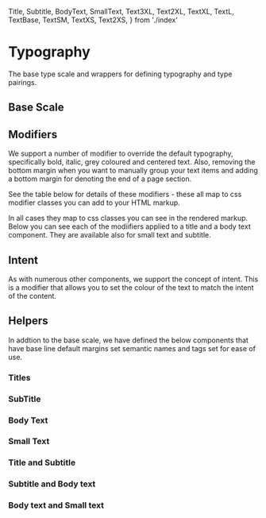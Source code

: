   Title,
  Subtitle,
  BodyText,
  SmallText,
  Text3XL,
  Text2XL,
  TextXL,
  TextL,
  TextBase,
  TextSM,
  TextXS,
  Text2XS,
} from './index'

<Meta title="Typography" component={Title} />

# Typography

The base type scale and wrappers for defining typography and type pairings.

## Base Scale

<Canvas of={TypographyStories.BaseScale} />

<RenderHtmlMarkup of={TypographyStories.BaseScale} />

## Modifiers

We support a number of modifier to override the default typography, specifically bold, italic, grey coloured and centered text. Also, removing the bottom margin when you want to manually group your text items and adding a bottom margin for denoting the end of a page section.

See the table below for details of these modifiers - these all map to css modifier classes you can add to your HTML markup.

<ArgsTable of={TextBase} />

In all cases they map to css classes you can see in the rendered markup. Below you can see each of the modiifiers applied to a title and a body text component. They are available also for small text and subtitle.

<Canvas of={TypographyStories.TypographyModifiers} />

<RenderHtmlMarkup of={TypographyStories.TypographyModifiers} />

## Intent

As with numerous other components, we support the concept of intent. This is a modifier that allows you to set the colour of the text to match the intent of the content.

<Canvas of={TypographyStories.Intent} />

<RenderHtmlMarkup of={TypographyStories.Intent} />

## Helpers

In addtion to the base scale, we have defined the below components that have base line default margins set semantic names and tags set for ease of use.

### Titles

<Canvas of={TypographyStories.TitleUsage} />

<RenderHtmlMarkup of={TypographyStories.TitleUsage} />

### SubTitle

<Canvas of={TypographyStories.SubtitleUsage} />

<RenderHtmlMarkup of={TypographyStories.SubtitleUsage} />

### Body Text

<Canvas of={TypographyStories.BodyTextUsage} />

<RenderHtmlMarkup of={TypographyStories.BodyTextUsage} />

### Small Text

<Canvas of={TypographyStories.SmallTextUsage} />

<RenderHtmlMarkup of={TypographyStories.SmallTextUsage} />

### Title and Subtitle

<Canvas of={TypographyStories.TitleAndSubtitle} />

<RenderHtmlMarkup of={TypographyStories.TitleAndSubtitle} />

### Subtitle and Body text

<Canvas of={TypographyStories.SubtitleAndBodyText} />

<RenderHtmlMarkup of={TypographyStories.SubtitleAndBodyText} />

### Body text and Small text

<Canvas of={TypographyStories.BodyTextAndSmallText} />

<RenderHtmlMarkup of={TypographyStories.BodyTextAndSmallText} />
